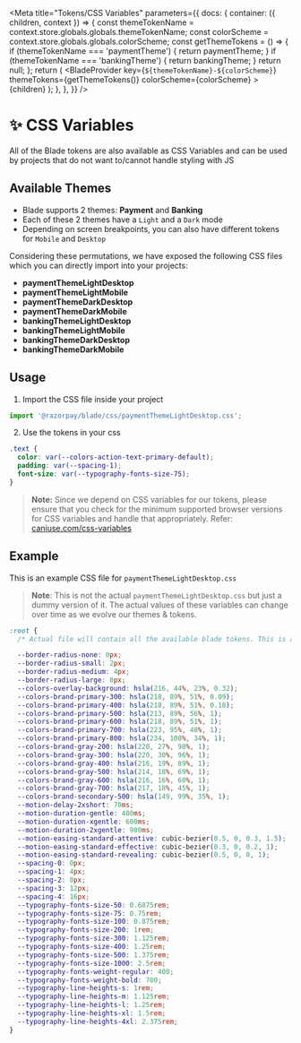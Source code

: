 
<Meta
  title="Tokens/CSS Variables"
  parameters={{
    docs: {
      container: ({ children, context }) => {
        const themeTokenName = context.store.globals.globals.themeTokenName;
        const colorScheme = context.store.globals.globals.colorScheme;
        const getThemeTokens = () => {
          if (themeTokenName === 'paymentTheme') {
            return paymentTheme;
          }
          if (themeTokenName === 'bankingTheme') {
            return bankingTheme;
          }
          return null;
        };
        return (
          <DocsContainer context={context}>
            <BladeProvider
              key={`${themeTokenName}-${colorScheme}`}
              themeTokens={getThemeTokens()}
              colorScheme={colorScheme}
            >
              {children}
            </BladeProvider>
          </DocsContainer>
        );
      },
    },
  }}
/>

# ✨ CSS Variables

All of the Blade tokens are also available as CSS Variables and can be used by projects that do not want to/cannot handle styling with JS

## Available Themes

- Blade supports 2 themes: **Payment** and **Banking**
- Each of these 2 themes have a `Light` and a `Dark` mode
- Depending on screen breakpoints, you can also have different tokens for `Mobile` and `Desktop`

Considering these permutations, we have exposed the following CSS files which you can directly import into your projects:

- **paymentThemeLightDesktop**
- **paymentThemeLightMobile**
- **paymentThemeDarkDesktop**
- **paymentThemeDarkMobile**
- **bankingThemeLightDesktop**
- **bankingThemeLightMobile**
- **bankingThemeDarkDesktop**
- **bankingThemeDarkMobile**

## Usage

1. Import the CSS file inside your project

```jsx
import '@razorpay/blade/css/paymentThemeLightDesktop.css';
```

2. Use the tokens in your css

```css
.text {
  color: var(--colors-action-text-primary-default);
  padding: var(--spacing-1);
  font-size: var(--typography-fonts-size-75);
}
```

> **Note:** Since we depend on CSS variables for our tokens, please ensure that you check for the minimum supported browser versions for CSS variables and handle that appropriately.
> Refer: [caniuse.com/css-variables](https://caniuse.com/css-variables)

## Example

This is an example CSS file for `paymentThemeLightDesktop.css`

> **Note**: This is not the actual `paymentThemeLightDesktop.css` but just a dummy version of it. The actual values of these variables can change over time as we evolve our themes & tokens.

```css
:root {
  /* Actual file will contain all the available blade tokens. This is an example of how the variables would look like.*/

  --border-radius-none: 0px;
  --border-radius-small: 2px;
  --border-radius-medium: 4px;
  --border-radius-large: 8px;
  --colors-overlay-background: hsla(216, 44%, 23%, 0.32);
  --colors-brand-primary-300: hsla(218, 89%, 51%, 0.09);
  --colors-brand-primary-400: hsla(218, 89%, 51%, 0.18);
  --colors-brand-primary-500: hsla(213, 89%, 56%, 1);
  --colors-brand-primary-600: hsla(218, 89%, 51%, 1);
  --colors-brand-primary-700: hsla(223, 95%, 48%, 1);
  --colors-brand-primary-800: hsla(234, 100%, 34%, 1);
  --colors-brand-gray-200: hsla(220, 27%, 98%, 1);
  --colors-brand-gray-300: hsla(220, 30%, 96%, 1);
  --colors-brand-gray-400: hsla(216, 19%, 89%, 1);
  --colors-brand-gray-500: hsla(214, 18%, 69%, 1);
  --colors-brand-gray-600: hsla(216, 16%, 60%, 1);
  --colors-brand-gray-700: hsla(217, 18%, 45%, 1);
  --colors-brand-secondary-500: hsla(149, 99%, 35%, 1);
  --motion-delay-2xshort: 70ms;
  --motion-duration-gentle: 400ms;
  --motion-duration-xgentle: 600ms;
  --motion-duration-2xgentle: 900ms;
  --motion-easing-standard-attentive: cubic-bezier(0.5, 0, 0.3, 1.5);
  --motion-easing-standard-effective: cubic-bezier(0.3, 0, 0.2, 1);
  --motion-easing-standard-revealing: cubic-bezier(0.5, 0, 0, 1);
  --spacing-0: 0px;
  --spacing-1: 4px;
  --spacing-2: 8px;
  --spacing-3: 12px;
  --spacing-4: 16px;
  --typography-fonts-size-50: 0.6875rem;
  --typography-fonts-size-75: 0.75rem;
  --typography-fonts-size-100: 0.875rem;
  --typography-fonts-size-200: 1rem;
  --typography-fonts-size-300: 1.125rem;
  --typography-fonts-size-400: 1.25rem;
  --typography-fonts-size-500: 1.375rem;
  --typography-fonts-size-1000: 2.5rem;
  --typography-fonts-weight-regular: 400;
  --typography-fonts-weight-bold: 700;
  --typography-line-heights-s: 1rem;
  --typography-line-heights-m: 1.125rem;
  --typography-line-heights-l: 1.25rem;
  --typography-line-heights-xl: 1.5rem;
  --typography-line-heights-4xl: 2.375rem;
}
```
